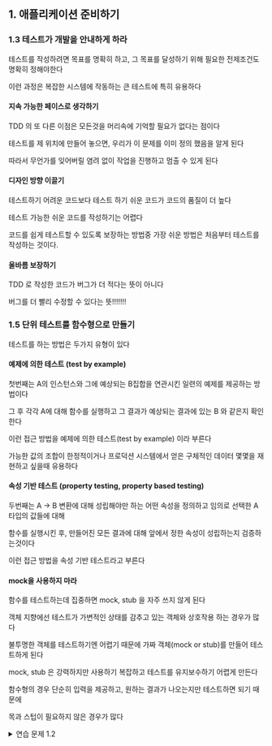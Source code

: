 ## 1. 애플리케이션 준비하기


### 1.3 테스트가 개발을 안내하게 하라

테스트를 작성하려면 목표를 명확히 하고, 그 목표를 달성하기 위해 필요한 전제조건도 명확히 정해야한다

이런 과정은 복잡한 시스템에 작동하는 큰 테스트에 특히 유용하다


#### 지속 가능한 페이스로 생각하기

TDD 의 또 다른 이점은 모든것을 머리속에 기억할 필요가 없다는 점이다

테스트를 제 위치에 만들어 놓으면, 우리가 이 문제를 이미 정의 했음을 알게 된다

따라서 무언가를 잊어버릴 염려 없이 작업을 진행하고 멈출 수 있게 된다


#### 디자인 방향 이끌기

테스트하기 어려운 코드보다 테스트 하기 쉬운 코드가 코드의 품질이 더 높다

테스트 가능한 쉬운 코드를 작성하기는 어렵다

코드를 쉽게 테스트할 수 있도록 보장하는 방법중 가장 쉬운 방법은 처음부터 테스트를 작성하는 것이다.


#### 올바름 보장하기

TDD 로 작성한 코드가 버그가 더 적다는 뜻이 아니다

버그를 더 빨리 수정할 수 있다는 뜻!!!!!!!


### 1.5 단위 테스트를 함수형으로 만들기

테스트를 하는 방법은 두가지 유형이 있다


#### 예제에 의한 테스트 (test by example)
첫번째는 A의 인스턴스와 그에 예상되는 B집합을 연관시킨 일련의 예제를 제공하는 방법이다

그 후 각각 A에 대해 함수를 실행하고 그 결과가 예상되는 결과에 있는 B 와 같은지 확인한다

이런 접근 방법을 예제에 의한 테스트(test by example) 이라 부른다


가능한 값의 조합이 한정적이거나 프로덕션 시스템에서 얻은 구체적인 데이터 몇몇을 재현하고 싶을때 유용하다



#### 속성 기반 테스트 (property testing, property based testing)
두번째는 A -> B 변환에 대해 성립해야만 하는 어떤 속성을 정의하고 임의로 선택한 A 타입의 값들에 대해

함수를 실행시킨 후, 만들어진 모든 결과에 대해 앞에서 정한 속성이 성립하는지 검증하는것이다

이런 접근 방법을 속성 기반 테스트라고 부른다

#### mock을 사용하지 마라

함수를 테스트하는데 집중하면 mock, stub 을 자주 쓰지 않게 된다

객체 지향에선 테스트가 가변적인 상태를 감추고 있는 객체와 상호작용 하는 경우가 많다

불투명한 객체를 테스트하기엔 어렵기 때문에 가짜 객체(mock or stub)를 만들어 테스트하게 된다

mock, stub 은 강력하지만 사용하기 복잡하고 테스트를 유지보수하기 어렵게 만든다


함수형의 경우 단순히 입력을 제공하고, 원하는 결과가 나오는지만 테스트하면 되기 때문에

목과 스텁이 필요하지 않은 경우가 많다



<details>
    <summary>연습 문제 1.2</summary>

```kotlin
data class Product(
    val name: String,
    val price: Double
)

data class Promotion(
    val name: String,
    val strategy: String
) {

    fun decode(): DiscountRule {
        val (x, y) = strategy.split("x").map { it.toInt() }
        return DiscountRule(x, y)
    }

    fun toDiscountRule(): DiscountRule {
        val (buy, pay) = this.decode()  // 기존 decode() 활용
        return DiscountRule(buy, pay)
    }
}

data class DiscountRule(val buy: Int, val pay: Int) {
    companion object {
        val NO_DISCOUNT = DiscountRule(1, 1)
    }
}

class CashRegister(
    val products: List<Product>,
    val promotions: List<Promotion>
) {

    fun checkout(items: List<String>): Double {
        val itemMap = items.groupingBy { it }.eachCount()

        return itemMap.entries.sumOf { (name, quantity) ->
            val product = products.find { it.name == name }
            val rule = promotions.find { it.name == name }
                ?.toDiscountRule()
                ?: DiscountRule.NO_DISCOUNT

            product
                ?.let { calculateTotalPrice(it, quantity, rule) }
                ?: 0.0
        }
    }

    fun calculateDiscount(quantity: Int, rule: DiscountRule): Int {
        val discounted = quantity / rule.buy
        val remaining = quantity % rule.buy

        return discounted * rule.pay + remaining
    }

    fun calculateTotalPrice(product: Product, quantity: Int, rule: DiscountRule): Double {
        val discounted = calculateDiscount(quantity, rule)
        return product.price * discounted
    }

}
```

```kotlin
class E02_DiscountTest {

    @Test
    fun `정적 상품 계산 테스트`() {
        val products = listOf(
            Product("milk", 1.5),
            Product("banana", 2.0),
            Product("orange", 3.0)
        )

        val promotions = listOf(
            Promotion("milk", "6x4"),
        )

        val cashRegister = CashRegister(products, promotions)

        val total = cashRegister.checkout(listOf("milk", "milk", "milk","milk", "milk", "milk"))

        expectThat(total).isEqualTo(6.0)
    }


    @Test
    fun `동적 상품 계산 테스트`() {
        // 1. 랜덤한 상품 목록 생성
        val productNames = listOf("milk", "banana", "orange", "apple", "grape")
        val products = productNames.shuffled()
            .take(Random.nextInt(1, productNames.size))
            .map { name ->
                Product(name, Random.nextDouble(1.0, 5.0)) // 가격 1.0 ~ 5.0 사이 랜덤
            }

        // 2. 랜덤한 할인 전략 생성 (N > M)
        val promotions = products.shuffled()
            .take(Random.nextInt(1, products.size))
            .map { product ->
                val buy = Random.nextInt(2, 10) // 최소 2개 이상 구매해야 함
                val pay = buy - Random.nextInt(1, buy) // 항상 N > M 유지
                Promotion(product.name, "${buy}x${pay}")
            }

        // 3. 랜덤하게 특정 상품 여러 개 구매하도록 설정
        val selectedProduct = products.random()
        val quantity = Random.nextInt(5, 15) // 5~15개 랜덤 구매
        val items = List(quantity) { selectedProduct.name }

        val cashRegister = CashRegister(products, promotions)
        val total = cashRegister.checkout(items)

        // 4. 기대 가격 계산 후 검증
        val discountRule = promotions.find { it.name == selectedProduct.name }?.decode()
        val expectedTotal = if (discountRule != null) {
            val (buy, pay) = discountRule
            val discountedQuantity = (quantity / buy) * pay + (quantity % buy)
            discountedQuantity * selectedProduct.price
        } else {
            quantity * selectedProduct.price
        }

        expectThat(total).isEqualTo(expectedTotal)
    }
}
```

</details>